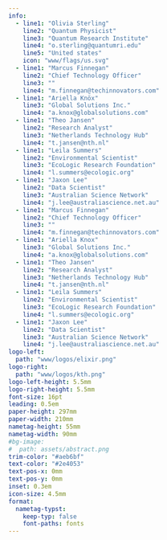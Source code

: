 ```yaml
---
info:
  - line1: "Olivia Sterling"
    line2: "Quantum Physicist"
    line3: "Quantum Research Institute"
    line4: "o.sterling@quantumri.edu"
    line5: "United states"
    icon: "www/flags/us.svg"
  - line1: "Marcus Finnegan"
    line2: "Chief Technology Officer"
    line3: ""
    line4: "m.finnegan@techinnovators.com"
  - line1: "Ariella Knöx"
    line3: "Global Solutions Inc."
    line4: "a.knox@globalsolutions.com"
  - line1: "Theo Jansen"
    line2: "Research Analyst"
    line3: "Netherlands Technology Hub"
    line4: "t.jansen@nth.nl"
  - line1: "Leila Summers"
    line2: "Environmental Scientist"
    line3: "EcoLogic Research Foundation"
    line4: "l.summers@ecologic.org"
  - line1: "Jaxon Lee"
    line2: "Data Scientist"
    line3: "Australian Science Network"
    line4: "j.lee@australiascience.net.au"
  - line1: "Marcus Finnegan"
    line2: "Chief Technology Officer"
    line3: ""
    line4: "m.finnegan@techinnovators.com"
  - line1: "Ariella Knox"
    line3: "Global Solutions Inc."
    line4: "a.knox@globalsolutions.com"
  - line1: "Theo Jansen"
    line2: "Research Analyst"
    line3: "Netherlands Technology Hub"
    line4: "t.jansen@nth.nl"
  - line1: "Leila Summers"
    line2: "Environmental Scientist"
    line3: "EcoLogic Research Foundation"
    line4: "l.summers@ecologic.org"
  - line1: "Jaxon Lee"
    line2: "Data Scientist"
    line3: "Australian Science Network"
    line4: "j.lee@australiascience.net.au"
logo-left:
  path: "www/logos/elixir.png"
logo-right:
  path: "www/logos/kth.png"
logo-left-height: 5.5mm
logo-right-height: 5.5mm
font-size: 16pt
leading: 0.5em
paper-height: 297mm
paper-width: 210mm
nametag-height: 55mm
nametag-width: 90mm
#bg-image:
#  path: assets/abstract.png
trim-color: "#aeb6bf"
text-color: "#2e4053"
text-pos-x: 0mm
text-pos-y: 0mm
inset: 0.3em
icon-size: 4.5mm
format:
  nametag-typst:
    keep-typ: false
    font-paths: fonts
---
```

